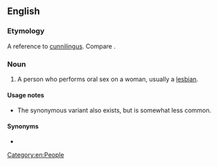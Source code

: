 {{also|carpetmuncher}}
==English==

===Etymology===
A reference to [[cunnilingus]]. Compare {{m|en|does the carpet match the drapes}}.

===Noun===
{{en-noun}}

# {{lb|en|vulgar|slang|offensive}} A person who performs oral sex on a woman, usually a [[lesbian]].

====Usage notes====
* The synonymous variant {{m|en|rug muncher}} also exists, but is somewhat less common.

====Synonyms====
* {{l|en|cunnilinguist}}

[[Category:en:People]]